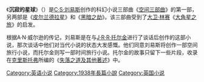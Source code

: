 {{unreferenced|time=2015-03-28T10:32:31+00:00}}
{{infobox Book
| name = 沉寂的星球<br />''Out of the Silent Planet''
| title_orig =
| translator =
| image = CSLewis OutOfTheSilentPlanet.jpg
| image_caption = 第一版
| author = [[C·S·刘易斯|C·S·刘易斯]]
| cover_artist =
| country = [[英国|英国]]
| language = [[英语|英语]]
| series = [[空间三部曲|空间三部曲]]
| genre = [[科幻小说|科幻小说]]
| publisher = [[The_Bodley_Head|The Bodley Head]]
| release_date = 1938年
| media_type = 印刷版（平装、精装）
| pages = 264页（精装第一版）
| isbn = N/A
| preceded_by =
| followed_by = [[皮尔兰德拉星|皮尔兰德拉星]]
}}
《'''沉寂的星球'''》（{{lang-en|'''''Out of the Silent Planet'''''}}）是[[C·S·刘易斯|C·S·刘易斯]]创作的科幻小说三部曲《[[空间三部曲|空间三部曲]]》的第一部，另两部是《[[皮尔兰德拉星|皮尔兰德拉星]]》和《[[黑暗之劫|黑暗之劫]]》。该三部曲受到了[[大卫·林赛|大卫·林赛]]《[[大角星之旅|大角星之旅]]》的启发。

根据A·N·威尔逊的传记，刘易斯是在与[[J·R·R·托尔金|J·R·R·托尔金]]进行了谈话后创作的这部小说，那次谈话中他们对当代小说的状态大发感慨。他们同意刘易斯将创作一部空间旅行小说，而托尔金则写一部时间旅行小说。托尔金的故事只留下一些片段，收录在[[克里斯托弗·托尔金|克里斯托弗]]所编的《[[失落之道及其他著述|失落之道及其他著述]]》中。 

[[Category:英语小说|Category:英语小说]]
[[Category:1938年長篇小說|Category:1938年長篇小說]]
[[Category:英国小说|Category:英国小说]]